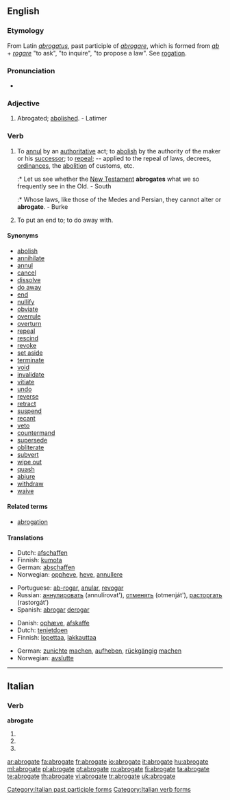 ==English==

===Etymology===
From Latin ''[[abrogatus]]'', past participle of ''[[abrogare]]'', which is formed from ''[[ab]]'' + ''[[rogare]]'' "to ask", "to inquire", "to propose a law". See [[rogation]].

===Pronunciation===
* {{a|RP}} {{IPA|/ˈæbrəgeɪt/}}

===Adjective===
{{en-adj|-}}

# {{obsolete}} Abrogated; [[abolished]]. - Latimer

===Verb===
{{en-verb|abrogat|ing}}

# {{transitive}} To [[annul]] by an [[authoritative]] act; to [[abolish]] by the authority of the maker or his [[successor]]; to [[repeal]]; -- applied to the repeal of laws, decrees, [[ordinances]], the [[abolition]] of customs, etc.
#:* Let us see whether the [[New Testament]] '''abrogates''' what we so frequently see in the Old. - South
#:* Whose laws, like those of the Medes and Persian, they cannot alter or '''abrogate'''. - Burke
# {{transitive}} To put an end to; to do away with.

====Synonyms====
* [[abolish]]
* [[annihilate]]
* [[annul]]
* [[cancel]]
* [[dissolve]]
* [[do away]]
* [[end]]
* [[nullify]]
* [[obviate]]
* [[overrule ]]
* [[overturn]]
* [[repeal]]
* [[rescind]]
* [[revoke]]
* [[set aside]]
* [[terminate]]
* [[void]]
* [[invalidate]]
* [[vitiate]]
* [[undo]]
* [[reverse]]
* [[retract]]
* [[suspend]]
* [[recant]]
* [[veto]]
* [[countermand]]
* [[supersede]]
* [[obliterate]]
* [[subvert]]
* [[wipe out]]
* [[quash]]
* [[abjure]]
* [[withdraw]]
* [[waive]]

====Related terms====
* [[abrogation]]

====Translations====
{{trans-top|to annul by an authoritative act}}
* Dutch: [[afschaffen]]
* Finnish: [[kumota]]
* German: [[abschaffen]]
* Norwegian: [[oppheve]], [[heve]], [[annullere]]
{{trans-mid}}
* Portuguese: [[ab-rogar]], [[anular]], [[revogar]]
* Russian: [[аннулировать]] (annulírovat'), [[отменять]] (otmenját'), [[расторгать]] (rastorgát’)
* Spanish: [[abrogar]] [[derogar]]
{{trans-bottom}}

{{trans-top|to put an end to}}
* Danish: [[ophæve]], [[afskaffe]]
* Dutch: [[tenietdoen]]
* Finnish: [[lopettaa]], [[lakkauttaa]]
{{trans-mid}}
* German: [[zunichte]] [[machen]], [[aufheben]], [[rückgängig]] [[machen]]
* Norwegian: [[avslutte]]
{{trans-bottom}}

----

==Italian==

===Verb===
'''abrogate'''

# {{form of|[[second-person|Second-person]] [[plural]] [[present tense]]|[[abrogare#Italian|abrogare]]|lang=Italian}}
# {{form of|Second-person plural [[imperative]]|abrogare#Italian|abrogare|lang=Italian}}
# {{form of|[[feminine|Feminine]] plural|[[abrogato]]}}

[[Category:Italian past participle forms]]
[[Category:Italian verb forms]]

[[ar:abrogate]]
[[fa:abrogate]]
[[fr:abrogate]]
[[io:abrogate]]
[[it:abrogate]]
[[hu:abrogate]]
[[ml:abrogate]]
[[pl:abrogate]]
[[pt:abrogate]]
[[ro:abrogate]]
[[fi:abrogate]]
[[ta:abrogate]]
[[te:abrogate]]
[[th:abrogate]]
[[vi:abrogate]]
[[tr:abrogate]]
[[uk:abrogate]]